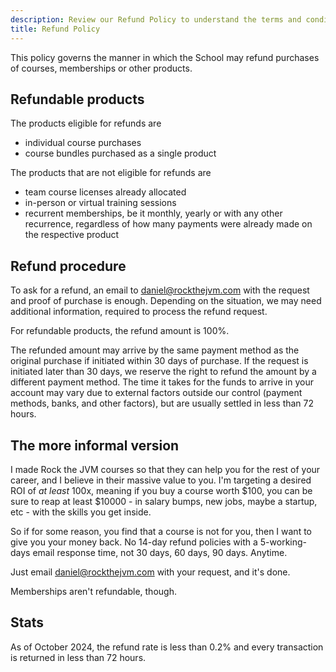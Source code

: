 ```yaml
---
description: Review our Refund Policy to understand the terms and conditions regarding returns and refunds for our products and services. This page outlines the eligibility criteria, process for requesting a refund, and any applicable timeframes. Your satisfaction is our priority—read more to ensure a smooth refund experience.
title: Refund Policy
---
```



<Informational description={frontmatter.description} title={frontmatter.title}>

This policy governs the manner in which the School may refund purchases of courses, memberships or other products.

## Refundable products

The products eligible for refunds are

- individual course purchases
- course bundles purchased as a single product

The products that are not eligible for refunds are
- team course licenses already allocated
- in-person or virtual training sessions
- recurrent memberships, be it monthly, yearly or with any other recurrence, regardless of how many payments were already made on the respective product

## Refund procedure

To ask for a refund, an email to daniel@rockthejvm.com with the request and proof of purchase is enough. Depending on the situation, we may need additional information, required to process the refund request.

For refundable products, the refund amount is 100%.

The refunded amount may arrive by the same payment method as the original purchase if initiated within 30 days of purchase. If the request is initiated later than 30 days, we reserve the right to refund the amount by a different payment method. The time it takes for the funds to arrive in your account may vary due to external factors outside our control (payment methods, banks, and other factors), but are usually settled in less than 72 hours.

## The more informal version

I made Rock the JVM courses so that they can help you for the rest of your career, and I believe in their massive value to you. I'm targeting a desired ROI of *at least* 100x, meaning if you buy a course worth $100, you can be sure to reap at least $10000 - in salary bumps, new jobs, maybe a startup, etc - with the skills you get inside.

So if for some reason, you find that a course is not for you, then I want to give you your money back. No 14-day refund policies with a 5-working-days email response time, not 30 days, 60 days, 90 days. Anytime.

Just email daniel@rockthejvm.com with your request, and it's done.

Memberships aren't refundable, though.

## Stats

As of October 2024, the refund rate is less than 0.2% and every transaction is returned in less than 72 hours.

</Informational>
